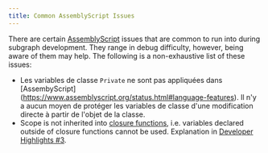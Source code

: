 ```yaml
---
title: Common AssemblyScript Issues
---
```


There are certain [AssemblyScript](https://github.com/AssemblyScript/assemblyscript) issues that are common to run into during subgraph development. They range in debug difficulty, however, being aware of them may help. The following is a non-exhaustive list of these issues:

- Les variables de classe `Private` ne sont pas appliquées dans [AssembyScript] (https://www.assemblyscript.org/status.html#language-features). Il n'y a aucun moyen de protéger les variables de classe d'une modification directe à partir de l'objet de la classe.
- Scope is not inherited into [closure functions](https://www.assemblyscript.org/status.html#on-closures), i.e. variables declared outside of closure functions cannot be used. Explanation in [Developer Highlights #3](https://www.youtube.com/watch?v=1-8AW-lVfrA&t=3243s).
